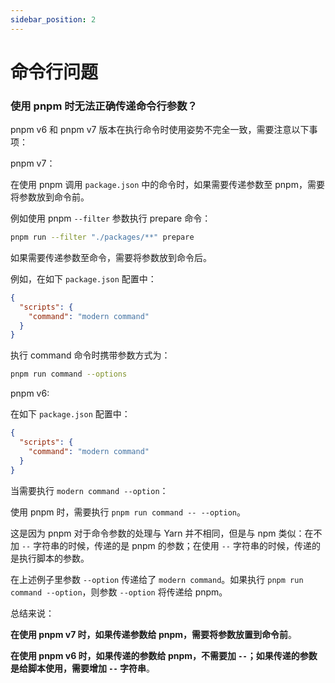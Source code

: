 ```yaml
---
sidebar_position: 2
---
```


# 命令行问题

### 使用 pnpm 时无法正确传递命令行参数？

pnpm v6 和 pnpm v7 版本在执行命令时使用姿势不完全一致，需要注意以下事项：

pnpm v7：

在使用 pnpm 调用 `package.json` 中的命令时，如果需要传递参数至 pnpm，需要将参数放到命令前。

例如使用 pnpm `--filter` 参数执行 prepare 命令：

```bash
pnpm run --filter "./packages/**" prepare
```

如果需要传递参数至命令，需要将参数放到命令后。

例如，在如下 `package.json` 配置中：

```json
{
  "scripts": {
    "command": "modern command"
  }
}
```

执行 command 命令时携带参数方式为：

```bash
pnpm run command --options
```

pnpm v6:

在如下 `package.json` 配置中：

```json
{
  "scripts": {
    "command": "modern command"
  }
}
```

当需要执行 `modern command --option`：

使用 pnpm 时，需要执行 `pnpm run command -- --option`。

这是因为 pnpm 对于命令参数的处理与 Yarn 并不相同，但是与 npm 类似：在不加 `--` 字符串的时候，传递的是 pnpm 的参数；在使用 `--` 字符串的时候，传递的是执行脚本的参数。

在上述例子里参数 `--option` 传递给了 `modern command`。如果执行 `pnpm run command --option`，则参数 `--option` 将传递给 pnpm。

总结来说：

**在使用 pnpm v7 时，如果传递参数给 pnpm，需要将参数放置到命令前**。

**在使用 pnpm v6 时，如果传递的参数给 pnpm，不需要加 `--`；如果传递的参数是给脚本使用，需要增加 `--` 字符串**。
